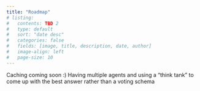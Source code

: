 ```yaml
---
title: "Roadmap"
# listing:
#   contents: TBD 2
#   type: default
#   sort: "date desc"
#   categories: false
#   fields: [image, title, description, date, author]
#   image-align: left
#   page-size: 10
---
```


Caching coming soon :) 
Having multiple agents and using a "think tank" to come up with the best answer rather than a voting schema